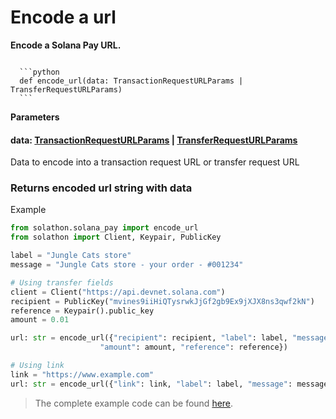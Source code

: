 
# Encode a url
**Encode a Solana Pay URL.**

<Code>
  ```python 
  def encode_url(data: TransactionRequestURLParams | TransferRequestURLParams)
  ```
</Code>

**Parameters**
#### data: [TransactionRequestURLParams](/solana-pay/types/transaction_request_url_params) | [TransferRequestURLParams](/solana-pay/types/transfer_request_url_params)
Data to encode into a transaction request URL or transfer request URL

### Returns encoded url string with data

Example
```python
from solathon.solana_pay import encode_url
from solathon import Client, Keypair, PublicKey

label = "Jungle Cats store"
message = "Jungle Cats store - your order - #001234"

# Using transfer fields
client = Client("https://api.devnet.solana.com")
recipient = PublicKey("mvines9iiHiQTysrwkJjGf2gb9Ex9jXJX8ns3qwf2kN")
reference = Keypair().public_key
amount = 0.01

url: str = encode_url({"recipient": recipient, "label": label, "message": message,
                    "amount": amount, "reference": reference})

# Using link
link = "https://www.example.com"
url: str = encode_url({"link": link, "label": label, "message": message })
```

> The complete example code can be found [here](https://github.com/SuperteamDAO/solathon/tree/master/example/solana_pay).